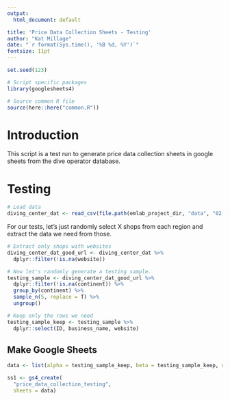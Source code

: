 ```yaml
---
output:
  html_document: default

title: 'Price Data Collection Sheets - Testing'
author: "Kat Millage"
date: "`r format(Sys.time(), '%B %d, %Y')`"
fontsize: 11pt
---
```


```r
set.seed(123)

# Script specific packages
library(googlesheets4)

# Source common R file
source(here::here("common.R"))
```

# Introduction

This script is a test run to generate price data collection sheets in google sheets from the dive operator database.

# Testing

```r
# Load data
diving_center_dat <- read_csv(file.path(emlab_project_dir, "data", "02-processed", "data-prep", "diving_center_database_clean.csv"))
```

For our tests, let's just randomly select X shops from each region and extract the data we need from those. 

```r
# Extract only shops with websites
diving_center_dat_good_url <- diving_center_dat %>%
  dplyr::filter(!is.na(website))

# Now let's randomly generate a testing sample. 
testing_sample <- diving_center_dat_good_url %>%
  dplyr::filter(!is.na(continent)) %>%
  group_by(continent) %>%
  sample_n(5, replace = T) %>%
  ungroup()

# Keep only the rows we need
testing_sample_keep <- testing_sample %>%
  dplyr::select(ID, business_name, website)
```

## Make Google Sheets

```r
data <- list(alpha = testing_sample_keep, beta = testing_sample_keep, delta = testing_sample_keep)

ss1 <- gs4_create(
  "price_data_collection_testing",
  sheets = data)
```

